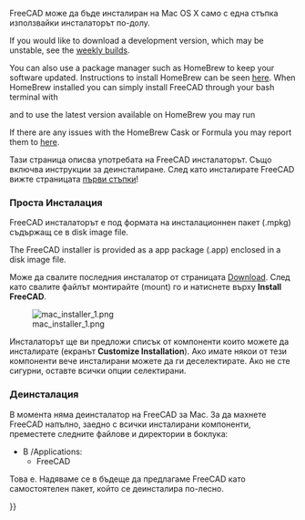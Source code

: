 <languages/>

{{Docnav
|[[Installing_on_Linux|Installing on Linux]]
|[[Installing_additional_components|Installing additional components]]
}}

<div class="mw-translate-fuzzy">
FreeCAD може да бъде инсталиран на Mac OS X само с една стъпка използвайки инсталаторът по-долу.
</div>

If you would like to download a development version, which may be unstable, see the [https://github.com/FreeCAD/FreeCAD/releases weekly builds].

You can also use a package manager such as HomeBrew to keep your software updated. Instructions to install HomeBrew can be seen [https://brew.sh/ here]. When HomeBrew installed you can simply install FreeCAD through your bash terminal with 

{{Code|code=
brew install --cask freecad
}}

and to use  the latest version available on HomeBrew you may run

{{Code|code=
brew install freecad
}}

If there are any issues with the HomeBrew Cask or Formula you may report them to [https://github.com/FreeCAD/homebrew-freecad here]. 

<div class="mw-translate-fuzzy">
Тази страница описва употребата на FreeCAD инсталаторът. Също включва инструкции за деинсталиране.
След като инсталирате FreeCAD вижте страницата [[Getting started/bg|първи стъпки]]!
</div>

<span id="Simple_installation"></span>
=== Проста Инсталация ===
FreeCAD инсталаторът е под формата на инсталационнен пакет (.mpkg) съдържащ се в disk image file.

The FreeCAD installer is provided as a app package (.app) enclosed in a disk image file.

Може да свалите последния инсталатор от страницата [[Download/bg|Download]]. След като свалите файлът монтирайте (mount) го и натиснете върху '''Install FreeCAD'''.

[[File:mac_installer_1.png]]

<div class="mw-translate-fuzzy">
Инсталаторът ще ви предложи списък от компоненти които можете да инсталирате (екранът '''Customize Installation'''). Ако имате някои от тези компоненти вече инсталирани можете да ги деселектирате. Ако не сте сигурни, оставте всички опции селектирани.
</div>

<span id="Uninstallation"></span>
=== Деинсталация ===

В момента няма деинсталатор на FreeCAD за Mac. За да махнете FreeCAD напълно, заедно с всички инсталирани компоненти, преместете следните файлове и директории в боклука:

<div class="mw-translate-fuzzy">
*В /Applications:
**FreeCAD
</div>

<div class="mw-translate-fuzzy">
Това е. Надяваме се в бъдеще да предлагаме FreeCAD като самостоятелен пакет, който се деинсталира по-лесно.
</div>


<div class="mw-translate-fuzzy">
{{docnav|Install on Unix/bg|Getting started/bg}}
</div>

{{Userdocnavi{{#translation:}}}}